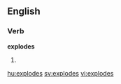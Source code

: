 
==English==

===Verb===
'''explodes'''

# {{third-person singular of|[[explode]]}}

[[hu:explodes]]
[[sv:explodes]]
[[vi:explodes]]